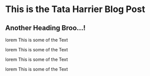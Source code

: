 
# This is the Tata Harrier Blog Post

## Another Heading Broo...!

lorem This is some of the Text

lorem This is some of the Text

lorem This is some of the Text

lorem This is some of the Text

<TypedAnimation />
